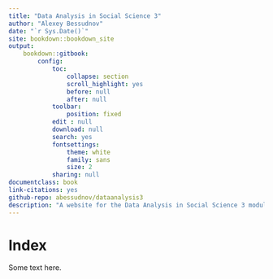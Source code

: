 ```yaml
---
title: "Data Analysis in Social Science 3"
author: "Alexey Bessudnov"
date: "`r Sys.Date()`"
site: bookdown::bookdown_site
output:
    bookdown::gitbook:
        config:
            toc:
                collapse: section
                scroll_highlight: yes
                before: null
                after: null
            toolbar:
                position: fixed
            edit : null
            download: null
            search: yes
            fontsettings:
                theme: white
                family: sans
                size: 2
            sharing: null
documentclass: book
link-citations: yes
github-repo: abessudnov/dataanalysis3
description: "A website for the Data Analysis in Social Science 3 module."
---
```


# Index

Some text here.